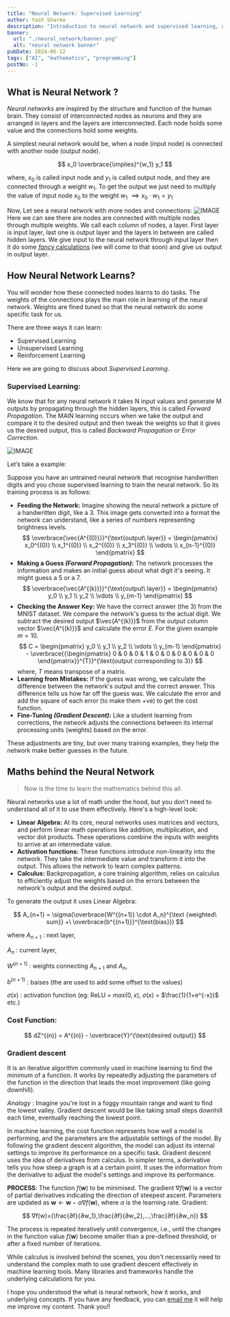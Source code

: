 ```yaml
---
title: "Neural Network: Supervised Learning"
author: Yash Sharma
description: "Introduction to neural network and supervised learning, underlying concepts and mathematics."
banner:
  url: "./neural_network/banner.png"
  alt: "neural network banner"
pubDate: 2024-06-12
tags: ["AI", "mathematics", "programming"]
postNo: -1
---
```



## What is Neural Network ?

_Neural networks_ are inspired by the structure and function of the human brain. They consist of interconnected nodes as neurons and they are arranged in layers and the layers are interconnected. Each node holds some value and the connections hold some weights.

A simplest neural network would be, when a node (input node) is connected with another node (output node).

$$
x_0 \overbrace{\implies}^{w_1} y_1
$$

where, $x_0$ is called input node and $y_1$ is called output node, and they are connected through a weight $w_1$. To get the output we just need to multiply the value of input node $x_0$ to the weight $w_1$ $\implies x_0 \cdot w_1 = y_1$

Now, Let see a neural network with more nodes and connections:
![IMAGE](./neural_network/neural_network.png)
Here we can see there are nodes are connected with multiple nodes through multiple weights.
We call each column of nodes, a layer. First layer is input layer, last one is output layer and the layers in between are called hidden layers. We give input to the neural network through input layer then it do some [_fancy_ calculations](#maths-behind-the-neural-network) (we will come to that soon) and give us output in output layer.

## How Neural Network Learns?

You will wonder how these connected nodes learns to do tasks. The weights of the connections plays the main role in learning of the neural network. Weights are fined tuned so that the neural network do some specific task for us.

There are three ways it can learn:

- Supervised Learning
- Unsupervised Learning
- Reinforcement Learning

Here we are going to discuss about _Supervised Learning_.

### **Supervised Learning**:

We know that for any neural network it takes N input values and generate M outputs by propagating through the hidden layers, this is called _Forward Propagation_. The MAIN learning occurs when we take the output and compare it to the desired output and then tweak the weights so that it gives us the desired output, this is called _Backward Propagation_ or _Error Correction_.

![IMAGE](./neural_network/supervised_learning.png)

Let’s take a example:

Suppose you have an untrained neural network that recognise handwritten digits and you chose supervised learning to train the neural network. So its training process is as follows:

- **Feeding the Network:** Imagine showing the neural network a picture of a handwritten digit, like a 3. This image gets converted into a format the network can understand, like a series of numbers representing brightness levels.
  $$
  \overbrace{\vec{A^{(0)}}}^{\text{output\ layer}} = \begin{pmatrix} x_0^{(0)} \\ x_1^{(0)} \\ x_2^{(0)} \\ x_3^{(0)} \\ \vdots \\ x_{n-1}^{(0)} \end{pmatrix}
  $$
- **Making a Guess _(Forward Propagation)_:** The network processes the information and makes an initial guess about what digit it's seeing. It might guess a 5 or a 7.
  $$
  \overbrace{\vec{A^{(k)}}}^{\text{output\ layer}} = \begin{pmatrix} y_0 \\ y_1 \\ y_2 \\ \vdots \\ y_{m-1} \end{pmatrix}
  $$
- **Checking the Answer Key:** We have the correct answer (the 3) from the MNIST dataset. We compare the network's guess to the actual digit. We subtract the desired output $\vec{A^{(k)}}$ from the output column vector $\vec{A^{(k)}}$ and calculate the error $E$. For the given example $m = 10$.
  $$
  C = \begin{pmatrix}  y_0 \\ y_1 \\ y_2 \\ \vdots \\ y_{m-1} \end{pmatrix} - \overbrace{{\begin{pmatrix} 0 & 0 & 0 & 1 & 0 & 0 & 0 & 0 & 0 & 0 \end{pmatrix}}^{T}}^{\text{output corresponding to 3}}
  $$
  where, $T$ means transpose of a matrix.
- **Learning from Mistakes:** If the guess was wrong, we calculate the difference between the network's output and the correct answer. This difference tells us how far off the guess was. We calculate the error and add the square of each error (to make them +ve) to get the cost function.
- **Fine-Tuning _(Gradient Descent)_:** Like a student learning from corrections, the network adjusts the connections between its internal processing units (weights) based on the error.

These adjustments are tiny, but over many training examples, they help the network make better guesses in the future.

## Maths behind the Neural Network

> Now is the time to learn the mathematics behind this all.

Neural networks use a lot of math under the hood, but you don't need to understand all of it to use them effectively. Here's a high-level look:

- **Linear Algebra:** At its core, neural networks uses matrices and vectors, and perform linear math operations like addition, multiplication, and vector dot products. These operations combine the inputs with weights to arrive at an intermediate value.
- **Activation functions:** These functions introduce non-linearity into the network. They take the intermediate value and transform it into the output. This allows the network to learn complex patterns.
- **Calculus:** Backpropagation, a core training algorithm, relies on calculus to efficiently adjust the weights based on the errors between the network's output and the desired output.

To generate the output it uses Linear Algebra:

$$
A_{n+1} = \sigma(\overbrace{W^{(n+1)} \cdot A_n}^{\text {weighted\ sum}} +\ \overbrace{b^{(n+1)}}^{\text{bias}})
$$

where
$A_{n+1}$ : next layer,

$A_{n}$ : current layer,

$W^{(n+1)}$ : weights connecting $A_{n+1}$ and $A_{n}$,

$b^{(n+1)}$ : baises (the are used to add some offset to the values)

$\sigma(x)$ : activation function (eg: ReLU = $max(0, x)$, $\sigma(x)$ = $\frac{1}{1+e^{-x}}$ etc.)

### Cost Function:

$$
dZ^{(n)} = A^{(n)} - \overbrace{Y}^{\text{desired output}}
$$

### Gradient descent

It is an iterative algorithm commonly used in machine learning to find the minimum of a function. It works by repeatedly adjusting the parameters of the function in the direction that leads the most improvement (like going downhill).

_Analogy_ : Imagine you're lost in a foggy mountain range and want to find the lowest valley. Gradient descent would be like taking small steps downhill each time, eventually reaching the lowest point.

In machine learning, the cost function represents how well a model is performing, and the parameters are the adjustable settings of the model. By following the gradient descent algorithm, the model can adjust its internal settings to improve its performance on a specific task. Gradient descent uses the idea of derivatives from calculus. In simpler terms, a derivative tells you how steep a graph is at a certain point. It uses the information from the derivative to adjust the model's settings and improve its performance.

**PROCESS**: The function $f(\mathbf{w})$ to be minimised. The gradient $\nabla f(\mathbf{w})$ is a vector of partial derivatives indicating the direction of steepest ascent. Parameters are updated as $\mathbf{w} \leftarrow \mathbf{w} - \alpha \nabla f(\mathbf{w})$, where $\alpha$ is the learning rate.
Gradient:

$$
∇f(w)=(\frac{​∂f}{∂w_1},\frac{​∂f}{∂w_2}​,…,\frac{​∂f}{∂w_n})
$$

The process is repeated iteratively until convergence, i.e., until the changes in the function value $f(\mathbf{w})$ become smaller than a pre-defined threshold, or after a fixed number of iterations.

While calculus is involved behind the scenes, you don't necessarily need to understand the complex math to use gradient descent effectively in machine learning tools. Many libraries and frameworks handle the underlying calculations for you.

I hope you understood the what is neural network, how it works, and underlying concepts. If you have any feedback, you can [email me](mailto:yashsharma4583@gmail.com) it will help me improve my content.
Thank you!!
